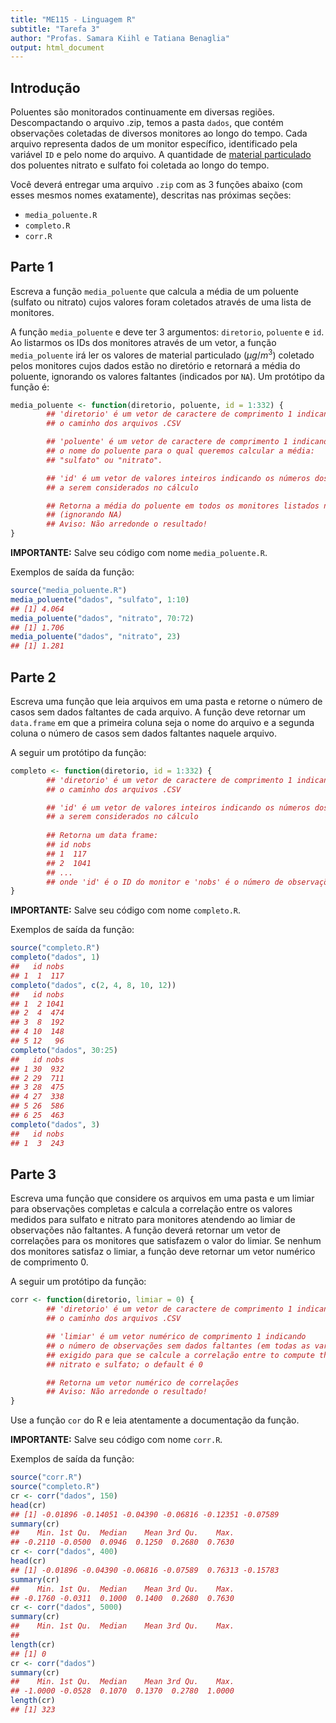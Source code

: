```yaml
---
title: "ME115 - Linguagem R"
subtitle: "Tarefa 3"
author: "Profas. Samara Kiihl e Tatiana Benaglia"
output: html_document
---
```



## Introdução

Poluentes são monitorados continuamente em diversas regiões. Descompactando o arquivo .zip, temos a pasta `dados`, que contém observações coletadas de diversos monitores ao longo do tempo. Cada arquivo representa dados de um monitor específico, identificado pela variável `ID` e pelo nome do arquivo. A quantidade de [material particulado](http://cetesb.sp.gov.br/ar/poluentes/) dos poluentes nitrato e sulfato foi coletada ao longo do tempo.

Você deverá entregar uma arquivo `.zip` com as 3 funções abaixo (com esses mesmos nomes exatamente), descritas nas próximas seções:

* `media_poluente.R`
* `completo.R`
* `corr.R`


## Parte 1

Escreva a função `media_poluente` que calcula a média de um poluente (sulfato ou nitrato) cujos valores foram coletados através de uma lista de monitores.

A função `media_poluente` e deve ter 3 argumentos:  `diretorio`, `poluente` e `id`. Ao listarmos os IDs dos monitores através de um vetor, a função `media_poluente` irá ler os valores de material particulado ($\mu g/m^3$) coletado pelos monitores cujos dados estão no diretório e retornará a média do poluente, ignorando os valores faltantes (indicados por `NA`). Um protótipo da função é:

```r
media_poluente <- function(diretorio, poluente, id = 1:332) {
        ## 'diretorio' é um vetor de caractere de comprimento 1 indicando
        ## o caminho dos arquivos .CSV

        ## 'poluente' é um vetor de caractere de comprimento 1 indicando
        ## o nome do poluente para o qual queremos calcular a média:
        ## "sulfato" ou "nitrato".

        ## 'id' é um vetor de valores inteiros indicando os números dos IDs dos monitores
        ## a serem considerados no cálculo

        ## Retorna a média do poluente em todos os monitores listados no vetor 'id'
        ## (ignorando NA)
        ## Aviso: Não arredonde o resultado!
}

```

**IMPORTANTE:** Salve seu código com nome `media_poluente.R`.

Exemplos de saída da função:

```r
source("media_poluente.R")
media_poluente("dados", "sulfato", 1:10)
## [1] 4.064
media_poluente("dados", "nitrato", 70:72)
## [1] 1.706
media_poluente("dados", "nitrato", 23)
## [1] 1.281
```


## Parte 2

Escreva uma função que leia arquivos em uma pasta e retorne o número de casos sem dados faltantes de cada arquivo. A função deve retornar um `data.frame` em que a primeira coluna seja o nome do arquivo e a segunda coluna o número de casos sem dados faltantes naquele arquivo.

A seguir um protótipo da função:

```r
completo <- function(diretorio, id = 1:332) {
        ## 'diretorio' é um vetor de caractere de comprimento 1 indicando
        ## o caminho dos arquivos .CSV

        ## 'id' é um vetor de valores inteiros indicando os números dos IDs dos monitores
        ## a serem considerados no cálculo
        
        ## Retorna um data frame:
        ## id nobs
        ## 1  117
        ## 2  1041
        ## ...
        ## onde 'id' é o ID do monitor e 'nobs' é o número de observações completas
}
```


**IMPORTANTE:** Salve seu código com nome `completo.R`.

Exemplos de saída da função:

```r
source("completo.R")
completo("dados", 1)
##   id nobs
## 1  1  117
completo("dados", c(2, 4, 8, 10, 12))
##   id nobs
## 1  2 1041
## 2  4  474
## 3  8  192
## 4 10  148
## 5 12   96
completo("dados", 30:25)
##   id nobs
## 1 30  932
## 2 29  711
## 3 28  475
## 4 27  338
## 5 26  586
## 6 25  463
completo("dados", 3)
##   id nobs
## 1  3  243
```


## Parte 3

Escreva uma função que considere os arquivos em uma pasta e um limiar para observações completas e calcula a correlação entre os valores medidos para sulfato e nitrato para monitores atendendo ao limiar de observações não faltantes.
A função deverá retornar um vetor de correlações para os monitores que satisfazem o valor do limiar. Se nenhum dos monitores satisfaz o limiar, a função deve retornar um vetor numérico de comprimento 0.

A seguir um protótipo da função:

```r
corr <- function(diretorio, limiar = 0) {
        ## 'diretorio' é um vetor de caractere de comprimento 1 indicando
        ## o caminho dos arquivos .CSV

        ## 'limiar' é um vetor numérico de comprimento 1 indicando
        ## o número de observações sem dados faltantes (em todas as variáveis)
        ## exigido para que se calcule a correlação entre to compute the correlation between
        ## nitrato e sulfato; o default é 0

        ## Retorna um vetor numérico de correlações
        ## Aviso: Não arredonde o resultado!
}
```

Use a função `cor` do R e leia atentamente a documentação da função.

**IMPORTANTE:** Salve seu código com nome `corr.R`.

Exemplos de saída da função:

```r
source("corr.R")
source("completo.R")
cr <- corr("dados", 150)
head(cr)
## [1] -0.01896 -0.14051 -0.04390 -0.06816 -0.12351 -0.07589
summary(cr)
##    Min. 1st Qu.  Median    Mean 3rd Qu.    Max. 
## -0.2110 -0.0500  0.0946  0.1250  0.2680  0.7630
cr <- corr("dados", 400)
head(cr)
## [1] -0.01896 -0.04390 -0.06816 -0.07589  0.76313 -0.15783
summary(cr)
##    Min. 1st Qu.  Median    Mean 3rd Qu.    Max. 
## -0.1760 -0.0311  0.1000  0.1400  0.2680  0.7630
cr <- corr("dados", 5000)
summary(cr)
##    Min. 1st Qu.  Median    Mean 3rd Qu.    Max. 
## 
length(cr)
## [1] 0
cr <- corr("dados")
summary(cr)
##    Min. 1st Qu.  Median    Mean 3rd Qu.    Max. 
## -1.0000 -0.0528  0.1070  0.1370  0.2780  1.0000
length(cr)
## [1] 323
```
